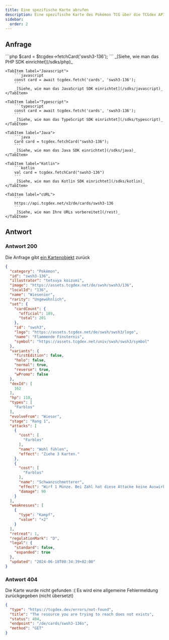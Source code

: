 ```yaml
---
title: Eine spezifische Karte abrufen
description: Eine spezifische Karte des Pokémon TCG über die TCGdex API abrufen
sidebar:
  order: 2
---
```


## Anfrage
<Tabs syncKey="sdk">
	<TabItem label="PHP">
		```php
		$card = $tcgdex->fetchCard('swsh3-136');
		```
		_[Siehe, wie man das PHP SDK einrichtet](/sdks/php)_
	</TabItem>

	<TabItem label="Javascript">
		```javascript
		const card = await tcgdex.fetch('cards', 'swsh3-136');
		```
		_[Siehe, wie man das JavaScript SDK einrichtet](/sdks/javascript)_
	</TabItem>

	<TabItem label="Typescript">
		```typescript
		const card = await tcgdex.fetch('cards', 'swsh3-136');
		```
		_[Siehe, wie man das TypeScript SDK einrichtet](/sdks/typescript)_
	</TabItem>

	<TabItem label="Java">
		```java
		Card card = tcgdex.fetchCard("swsh3-136");
		```
		_[Siehe, wie man das Java SDK einrichtet](/sdks/java)_
	</TabItem>

	<TabItem label="Kotlin">
		```kotlin
		val card = tcgdex.fetchCard("swsh3-136")
		```
		_[Siehe, wie man das Kotlin SDK einrichtet](/sdks/kotlin)_
	</TabItem>

	<TabItem label="cURL">
		```
		https://api.tcgdex.net/v2/de/cards/swsh3-136
		```
		_[Siehe, wie man Ihre URLs vorbereitet](/rest)_
	</TabItem>
</Tabs>

## Antwort

### Antwort 200

Die Anfrage gibt [ein Kartenobjekt](/reference/card) zurück

```json
{
  "category": "Pokémon",
  "id": "swsh3-136",
  "illustrator": "tetsuya koizumi",
  "image": "https://assets.tcgdex.net/de/swsh/swsh3/136",
  "localId": "136",
  "name": "Wiesenior",
  "rarity": "Ungewöhnlich",
  "set": {
    "cardCount": {
      "official": 189,
      "total": 201
    },
    "id": "swsh3",
    "logo": "https://assets.tcgdex.net/de/swsh/swsh3/logo",
    "name": "Flammende Finsternis",
    "symbol": "https://assets.tcgdex.net/univ/swsh/swsh3/symbol"
  },
  "variants": {
    "firstEdition": false,
    "holo": false,
    "normal": true,
    "reverse": true,
    "wPromo": false
  },
  "dexId": [
    162
  ],
  "hp": 110,
  "types": [
    "Farblos"
  ],
  "evolveFrom": "Wiesor",
  "stage": "Rang 1",
  "attacks": [
    {
      "cost": [
        "Farblos"
      ],
      "name": "Wohl fühlen",
      "effect": "Ziehe 3 Karten."
    },
    {
      "cost": [
        "Farblos"
      ],
      "name": "Schwanzschmetterer",
      "effect": "Wirf 1 Münze. Bei Zahl hat diese Attacke keine Auswirkungen.",
      "damage": 90
    }
  ],
  "weaknesses": [
    {
      "type": "Kampf",
      "value": "×2"
    }
  ],
  "retreat": 1,
  "regulationMark": "D",
  "legal": {
    "standard": false,
    "expanded": true
  },
  "updated": "2024-06-18T00:34:39+02:00"
}
```

### Antwort 404

Die Karte wurde nicht gefunden :( Es wird eine allgemeine Fehlermeldung zurückgegeben (nicht übersetzt)

```json
{
  "type": "https://tcgdex.dev/errors/not-found",
  "title": "The resource you are trying to reach does not exists",
  "status": 404,
  "endpoint": "/de/cards/swsh3-136s",
  "method": "GET"
}
```
